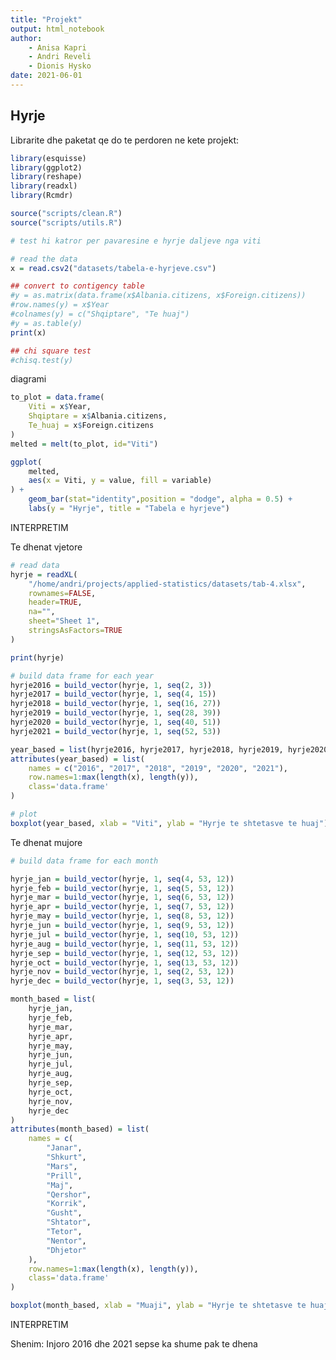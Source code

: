 ```yaml
---
title: "Projekt"
output: html_notebook
author:
    - Anisa Kapri
    - Andri Reveli
    - Dionis Hysko
date: 2021-06-01
---
```



## Hyrje

Librarite dhe paketat qe do te perdoren ne kete projekt:

```r
library(esquisse)
library(ggplot2)
library(reshape)
library(readxl)
library(Rcmdr)

source("scripts/clean.R")
source("scripts/utils.R")
```




```r
# test hi katror per pavaresine e hyrje daljeve nga viti

# read the data
x = read.csv2("datasets/tabela-e-hyrjeve.csv")

## convert to contigency table
#y = as.matrix(data.frame(x$Albania.citizens, x$Foreign.citizens))
#row.names(y) = x$Year
#colnames(y) = c("Shqiptare", "Te huaj")
#y = as.table(y)
print(x)

## chi square test
#chisq.test(y)
```


diagrami

```r
to_plot = data.frame(
    Viti = x$Year,
    Shqiptare = x$Albania.citizens,
    Te_huaj = x$Foreign.citizens
)
melted = melt(to_plot, id="Viti")

ggplot(
    melted, 
    aes(x = Viti, y = value, fill = variable)
) + 
    geom_bar(stat="identity",position = "dodge", alpha = 0.5) + 
    labs(y = "Hyrje", title = "Tabela e hyrjeve")
```

INTERPRETIM



Te dhenat vjetore

```r
# read data
hyrje = readXL(
    "/home/andri/projects/applied-statistics/datasets/tab-4.xlsx", 
    rownames=FALSE, 
    header=TRUE, 
    na="", 
    sheet="Sheet 1", 
    stringsAsFactors=TRUE
)

print(hyrje)

# build data frame for each year
hyrje2016 = build_vector(hyrje, 1, seq(2, 3))
hyrje2017 = build_vector(hyrje, 1, seq(4, 15))
hyrje2018 = build_vector(hyrje, 1, seq(16, 27))
hyrje2019 = build_vector(hyrje, 1, seq(28, 39))
hyrje2020 = build_vector(hyrje, 1, seq(40, 51))
hyrje2021 = build_vector(hyrje, 1, seq(52, 53))

year_based = list(hyrje2016, hyrje2017, hyrje2018, hyrje2019, hyrje2020, hyrje2021)
attributes(year_based) = list(
    names = c("2016", "2017", "2018", "2019", "2020", "2021"),
    row.names=1:max(length(x), length(y)), 
    class='data.frame'
)

# plot
boxplot(year_based, xlab = "Viti", ylab = "Hyrje te shtetasve te huaj")
```


Te dhenat mujore

```r
# build data frame for each month

hyrje_jan = build_vector(hyrje, 1, seq(4, 53, 12))
hyrje_feb = build_vector(hyrje, 1, seq(5, 53, 12))
hyrje_mar = build_vector(hyrje, 1, seq(6, 53, 12))
hyrje_apr = build_vector(hyrje, 1, seq(7, 53, 12))
hyrje_may = build_vector(hyrje, 1, seq(8, 53, 12))
hyrje_jun = build_vector(hyrje, 1, seq(9, 53, 12))
hyrje_jul = build_vector(hyrje, 1, seq(10, 53, 12))
hyrje_aug = build_vector(hyrje, 1, seq(11, 53, 12))
hyrje_sep = build_vector(hyrje, 1, seq(12, 53, 12))
hyrje_oct = build_vector(hyrje, 1, seq(13, 53, 12))
hyrje_nov = build_vector(hyrje, 1, seq(2, 53, 12))
hyrje_dec = build_vector(hyrje, 1, seq(3, 53, 12))

month_based = list(
    hyrje_jan,
    hyrje_feb,
    hyrje_mar,
    hyrje_apr,
    hyrje_may,
    hyrje_jun,
    hyrje_jul,
    hyrje_aug,
    hyrje_sep,
    hyrje_oct,
    hyrje_nov,
    hyrje_dec
)
attributes(month_based) = list(
    names = c(
        "Janar",
        "Shkurt",
        "Mars",
        "Prill",
        "Maj",
        "Qershor",
        "Korrik",
        "Gusht",
        "Shtator",
        "Tetor",
        "Nentor",
        "Dhjetor"
    ),
    row.names=1:max(length(x), length(y)), 
    class='data.frame'
)

boxplot(month_based, xlab = "Muaji", ylab = "Hyrje te shtetasve te huaj")
```


INTERPRETIM

Shenim: Injoro 2016 dhe 2021 sepse ka shume pak te dhena